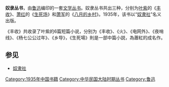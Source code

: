'''奴隶丛书'''，由[[鲁迅|鲁迅]]编印的一套[[文学|文学]][[丛书|丛书]]。奴隶丛书共出三种，分别为[[叶紫|叶紫]]的《[[丰收_(叶紫小说集)|丰收]]》、[[萧红|萧红]]的《[[生死场|生死场]]》和[[萧军|萧军]]的《[[八月的乡村|八月的乡村]]》。1935年，该书以“[[奴隶社|奴隶社]]”名义出版。

《丰收》共收录了叶紫的6篇短篇小说，分别为《丰收》、《火》、《电网外》、《夜哨线》、《杨七公公过年》、《乡导》，《生死場》則是一部中篇小説，為蕭紅的成名作。

== 参见 ==
*[[奴隶社|奴隶社]]

[[Category:1935年中国书籍|Category:1935年中国书籍]]
[[Category:中华民国大陆时期丛书|Category:中华民国大陆时期丛书]]
[[Category:鲁迅|Category:鲁迅]]